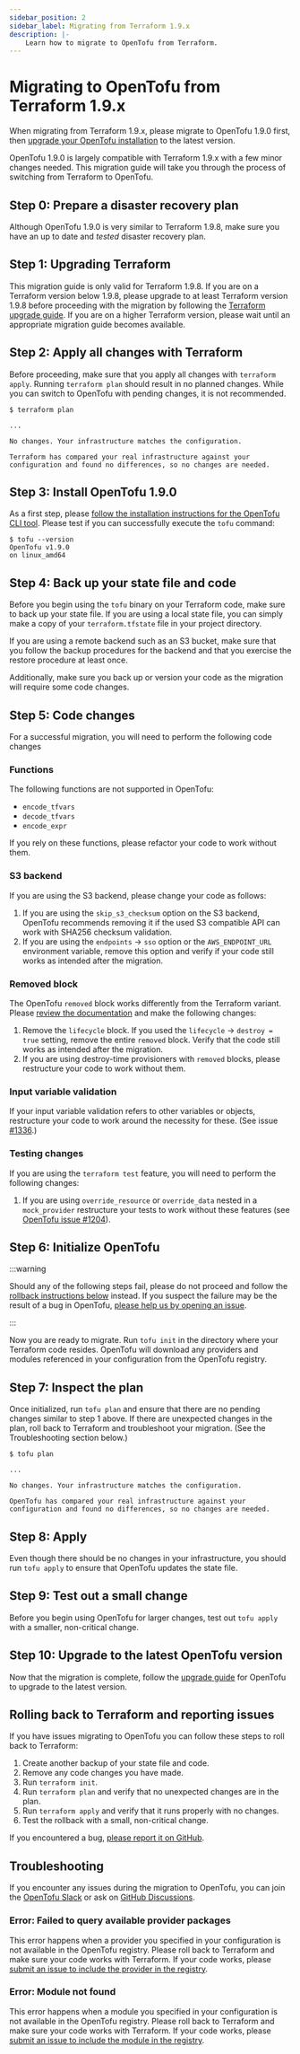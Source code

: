 ```yaml
---
sidebar_position: 2
sidebar_label: Migrating from Terraform 1.9.x
description: |-
    Learn how to migrate to OpenTofu from Terraform.
---
```


# Migrating to OpenTofu from Terraform 1.9.x

When migrating from Terraform 1.9.x, please migrate to OpenTofu 1.9.0 first, then
[upgrade your OpenTofu installation](/docs/intro/upgrading/) to the latest version.

OpenTofu 1.9.0 is largely compatible with Terraform 1.9.x with a few minor changes needed. This migration guide will
take you through the process of switching from Terraform to OpenTofu.

## Step 0: Prepare a disaster recovery plan

Although OpenTofu 1.9.0 is very similar to Terraform 1.9.8, make sure you have an up to date and *tested* disaster
recovery plan.

## Step 1: Upgrading Terraform

This migration guide is only valid for Terraform 1.9.8. If you are on a Terraform version below 1.9.8, please upgrade
to at least Terraform version 1.9.8 before proceeding with the migration by following the
[Terraform upgrade guide](https://developer.hashicorp.com/terraform/language/v1.9.x/upgrade-guides). If you are on a
higher Terraform version, please wait until an appropriate migration guide becomes available.

## Step 2: Apply all changes with Terraform

Before proceeding, make sure that you apply all changes with `terraform apply`. Running `terraform plan` should result
in no planned changes. While you can switch to OpenTofu with pending changes, it is not recommended.

```
$ terraform plan

...

No changes. Your infrastructure matches the configuration.

Terraform has compared your real infrastructure against your
configuration and found no differences, so no changes are needed.
```

## Step 3: Install OpenTofu 1.9.0

As a first step, please [follow the installation instructions for the OpenTofu CLI tool](intro/install/index.mdx). Please test
if you can successfully execute the `tofu` command:

```
$ tofu --version
OpenTofu v1.9.0
on linux_amd64
```

## Step 4: Back up your state file and code

Before you begin using the `tofu` binary on your Terraform code, make sure to back up your state file. If you are using
a local state file, you can simply make a copy of your `terraform.tfstate` file in your project directory.

If you are using a remote backend such as an S3 bucket, make sure that you follow the backup procedures for the
backend and that you exercise the restore procedure at least once.

Additionally, make sure you back up or version your code as the migration will require some code changes.

## Step 5: Code changes

For a successful migration, you will need to perform the following code changes

### Functions

The following functions are not supported in OpenTofu:

- `encode_tfvars`
- `decode_tfvars`
- `encode_expr`

If you rely on these functions, please refactor your code to work without them.

### S3 backend

If you are using the S3 backend, please change your code as follows:

1. If you are using the `skip_s3_checksum` option on the S3 backend, OpenTofu recommends removing it if the used S3 compatible API can work with SHA256 checksum validation.
2. If you are using the `endpoints` &rarr; `sso` option or the `AWS_ENDPOINT_URL` environment variable, remove this option and verify if your code still works as intended after the migration.

### Removed block

The OpenTofu `removed` block works differently from the Terraform variant. Please [review the documentation](../../language/resources/syntax.mdx#removing-resources) and make the following changes:

1. Remove the `lifecycle` block. If you used the `lifecycle` &rarr; `destroy = true` setting, remove the entire `removed` block. Verify that the code still works as intended after the migration.
2. If you are using destroy-time provisioners with `removed` blocks, please restructure your code to work without them.

### Input variable validation

If your input variable validation refers to other variables or objects, restructure your code
to work around the necessity for these. (See issue [#1336](https://github.com/opentofu/opentofu/issues/1336).)

### Testing changes

If you are using the `terraform test` feature, you will need to perform the following changes:

1. If you are using `override_resource` or `override_data` nested in a `mock_provider` restructure your tests to work without these features (see [OpenTofu issue #1204](https://github.com/opentofu/opentofu/issues/1204)).

## Step 6: Initialize OpenTofu

:::warning

Should any of the following steps fail, please do not proceed and follow the
[rollback instructions below](#rolling-back-to-terraform-and-reporting-issues) instead.
If you suspect the failure may be the result of a bug in OpenTofu,
[please help us by opening an issue](https://github.com/opentofu/opentofu/issues).

:::

Now you are ready to migrate. Run `tofu init` in the directory where your Terraform code resides. OpenTofu will download
any providers and modules referenced in your configuration from the OpenTofu registry.

## Step 7: Inspect the plan

Once initialized, run `tofu plan` and ensure that there are no pending changes similar to step 1 above. If there are
unexpected changes in the plan, roll back to Terraform and troubleshoot your migration. (See the Troubleshooting section
below.)

```
$ tofu plan

...

No changes. Your infrastructure matches the configuration.

OpenTofu has compared your real infrastructure against your
configuration and found no differences, so no changes are needed.
```

## Step 8: Apply

Even though there should be no changes in your infrastructure, you should run `tofu apply` to ensure that OpenTofu
updates the state file.

## Step 9: Test out a small change

Before you begin using OpenTofu for larger changes, test out `tofu apply` with a smaller, non-critical
change.

## Step 10: Upgrade to the latest OpenTofu version

Now that the migration is complete, follow the [upgrade guide](/docs/intro/upgrading/) for OpenTofu to upgrade to the
latest version.

## Rolling back to Terraform and reporting issues

If you have issues migrating to OpenTofu you can follow these steps to roll back to Terraform:

1. Create another backup of your state file and code.
2. Remove any code changes you have made.
3. Run `terraform init`.
4. Run `terraform plan` and verify that no unexpected changes are in the plan.
5. Run `terraform apply` and verify that it runs properly with no changes.
6. Test the rollback with a small, non-critical change.

If you encountered a bug, [please report it on GitHub](https://github.com/opentofu/opentofu/issues).

## Troubleshooting

If you encounter any issues during the migration to OpenTofu, you can join the <a href="/slack/">OpenTofu Slack</a> or ask on
[GitHub Discussions](https://github.com/orgs/opentofu/discussions).

### Error: Failed to query available provider packages

This error happens when a provider you specified in your configuration is not available in the OpenTofu registry.
Please roll back to Terraform and make sure your code works with Terraform. If your code works, please
[submit an issue to include the provider in the registry](https://github.com/opentofu/registry/issues/).

### Error: Module not found

This error happens when a module you specified in your configuration is not available in the OpenTofu registry.
Please roll back to Terraform and make sure your code works with Terraform. If your code works, please
[submit an issue to include the module in the registry](https://github.com/opentofu/registry/issues/).
